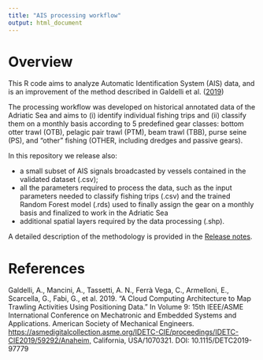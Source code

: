 ```yaml
---
title: "AIS processing workflow"
output: html_document
---
```


Overview
================
This R code aims to analyze Automatic Identification System (AIS) data, 
and is an improvement of the method described in Galdelli et al. ([2019](#ref-Galdelli2018))

<p>

The processing workflow was developed on historical annotated data of the
 Adriatic Sea and aims to (i) identify individual fishing trips and (ii) 
 classify them on a monthly basis according to 5 predefined gear classes:
 bottom otter trawl (OTB), pelagic pair trawl (PTM), beam trawl (TBB), 
 purse seine (PS), and "other" fishing (OTHER, including dredges and 
 passive gears).

<p>

In this repository we release also:

  - a small subset of AIS signals broadcasted by vessels contained in the validated dataset (.csv);
  - all the parameters required to process the data, such as the input parameters needed to 
  classify fishing trips (.csv) and the trained Random Forest model (.rds) used to finally 
  assign the gear on a monthly basis and finalized to work in the Adriatic Sea
  - additional spatial layers required by the data processing (.shp).

<p>

A detailed description of the methodology is provided in the [Release notes](https://github.com/MAPSirbim/AIS_data_processing/tree/main/documents). <br>



# References

<div id="refs" class="references">

<div id="ref-Galdelli2019">

Galdelli, A., Mancini, A., Tassetti, A. N., Ferrà Vega, C., Armelloni, E., Scarcella, G., Fabi, G., et al. 2019. 
"A Cloud Computing Architecture to Map Trawling Activities Using Positioning Data." 
In Volume 9: 15th IEEE/ASME International Conference on Mechatronic and Embedded Systems and Applications. 
American Society of Mechanical Engineers. <https://asmedigitalcollection.asme.org/IDETC-CIE/proceedings/IDETC-CIE2019/59292/Anaheim,>
California, USA/1070321. DOI: 10.1115/DETC2019-97779

</div>

</div>

<style type="text/css">
.title {
  display: none;
}

#getting-started img {
  margin-right: 10px;
}

</style>

<div class="row" style="padding-top: 30px;">
<div class="col-sm-12">
